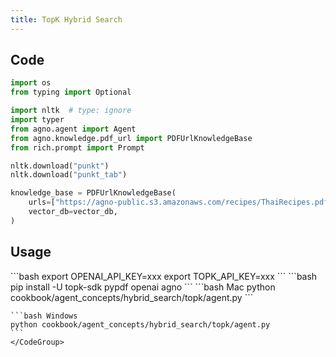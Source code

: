 ```yaml
---
title: TopK Hybrid Search
---
```


## Code

```python
import os
from typing import Optional

import nltk  # type: ignore
import typer
from agno.agent import Agent
from agno.knowledge.pdf_url import PDFUrlKnowledgeBase
from rich.prompt import Prompt

nltk.download("punkt")
nltk.download("punkt_tab")

knowledge_base = PDFUrlKnowledgeBase(
    urls=["https://agno-public.s3.amazonaws.com/recipes/ThaiRecipes.pdf"],
    vector_db=vector_db,
)
```

## Usage

<Steps>
  <Snippet file="create-venv-step.mdx" />

  <Step title="Set your API keys">
    ```bash
    export OPENAI_API_KEY=xxx
    export TOPK_API_KEY=xxx
    ```
  </Step>

  <Step title="Install libraries">
    ```bash
    pip install -U topk-sdk pypdf openai agno
    ```
  </Step>

  <Step title="Run Agent">
    <CodeGroup>
    ```bash Mac
    python cookbook/agent_concepts/hybrid_search/topk/agent.py
    ```

    ```bash Windows
    python cookbook/agent_concepts/hybrid_search/topk/agent.py
    ```
    </CodeGroup>
  </Step>
</Steps>